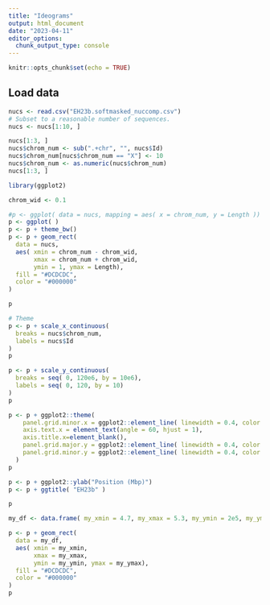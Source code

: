 ```yaml
---
title: "Ideograms"
output: html_document
date: "2023-04-11"
editor_options: 
  chunk_output_type: console
---
```


```r
knitr::opts_chunk$set(echo = TRUE)
```

## Load data


```r
nucs <- read.csv("EH23b.softmasked_nuccomp.csv")
# Subset to a reasonable number of sequences.
nucs <- nucs[1:10, ]

nucs[1:3, ]
nucs$chrom_num <- sub(".+chr", "", nucs$Id)
nucs$chrom_num[nucs$chrom_num == "X"] <- 10
nucs$chrom_num <- as.numeric(nucs$chrom_num)
nucs[1:3, ]
```


```r
library(ggplot2)

chrom_wid <- 0.1

#p <- ggplot( data = nucs, mapping = aes( x = chrom_num, y = Length ))
p <- ggplot( )
p <- p + theme_bw()
p <- p + geom_rect( 
  data = nucs, 
  aes( xmin = chrom_num - chrom_wid,
       xmax = chrom_num + chrom_wid,
       ymin = 1, ymax = Length),
  fill = "#DCDCDC",
  color = "#000000"
)

p

```


```r
# Theme
p <- p + scale_x_continuous( 
  breaks = nucs$chrom_num,
  labels = nucs$Id
)
p

p <- p + scale_y_continuous(
  breaks = seq( 0, 120e6, by = 10e6), 
  labels = seq( 0, 120, by = 10)
)
p

p <- p + ggplot2::theme( 
    panel.grid.minor.x = ggplot2::element_line( linewidth = 0.4, color = "#C0C0C0", linetype = 3 ),
    axis.text.x = element_text(angle = 60, hjust = 1),
    axis.title.x=element_blank(),
    panel.grid.major.y = ggplot2::element_line( linewidth = 0.4, color = "#C0C0C0", linetype = 1 ),
    panel.grid.minor.y = ggplot2::element_line( linewidth = 0.4, color = "#C0C0C0", linetype = 3 )
  )
p

p <- p + ggplot2::ylab("Position (Mbp)")
p <- p + ggtitle( "EH23b" )

p
```



```r

my_df <- data.frame( my_xmin = 4.7, my_xmax = 5.3, my_ymin = 2e5, my_ymax = 2e6)

p <- p + geom_rect( 
  data = my_df, 
  aes( xmin = my_xmin,
       xmax = my_xmax,
       ymin = my_ymin, ymax = my_ymax),
  fill = "#DCDCDC",
  color = "#000000"
)
p
```



